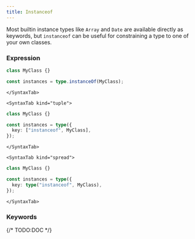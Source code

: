 ```yaml
---
title: Instanceof
---
```



Most builtin instance types like `Array` and `Date` are available directly as keywords, but `instanceof` can be useful for constraining a type to one of your own classes.

### Expression

<Tabs>
    <SyntaxTab kind="fluent">

```ts
class MyClass {}

const instances = type.instanceOf(MyClass);
```

    </SyntaxTab>

    <SyntaxTab kind="tuple">

```ts
class MyClass {}

const instances = type({
  key: ["instanceof", MyClass],
});
```

    </SyntaxTab>

    <SyntaxTab kind="spread">

```ts
class MyClass {}

const instances = type({
  key: type("instanceof", MyClass),
});
```

    </SyntaxTab>

</Tabs>

### Keywords

{/* TODO:DOC */}
